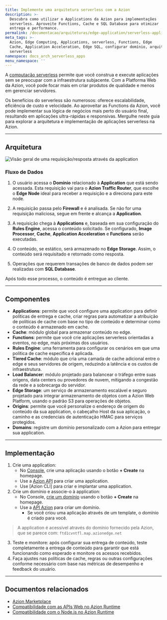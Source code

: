 ```yaml
---
title: Implemente uma arquitetura serverless com a Azion
description: >-
  Descubra como utilizar o Applications da Azion para implementações
  serverless. Aproveite Functions, Cache e SQL Database para otimizar
  entrega e performance.
permalink: /documentacao/arquiteturas/edge-application/serverless-applications/
meta_tags: >-
  Azion, Edge Computing, Applications, serverless, Functions, Edge
  Cache, Application Acceleration, Edge SQL, configurar domínio, arquitetura
  serverless
namespace: docs_arch_serverless_apps
menu_namespace: ''
---
```


A [computação serverless](https://www.azion.com/pt-br/solucoes/aplicacoes-serverless/) permite que você construa e execute aplicações sem se preocupar com a infraestrutura subjacente. Com a Platforma Web da Azion, você pode focar mais em criar produtos de qualidade e menos em gerenciar servidores.

Os benefícios do serverless são numerosos: oferece escalabilidade, eficiência de custo e velocidade. Ao aproveitar as Functions da Azion, você pode implementar sua lógica de negócios mais perto do usuário final, resultando em aplicações ultra-rápidas e responsivas. Mergulhe neste guia para explorar a arquitetura e implementação de aplicações serverless na Azion.

---

## Arquitetura

![Visão geral de uma requisição/resposta através da application](/assets/docs/images/uploads/serverless-apps.png)


### Fluxo de Dados

1. O usuário acessa o **Domínio** relacionado à **Application** que está sendo acessada. Esta requisição vai para o **Azion Traffic Router**, que escolhe o **Edge Node** ideal para receber a requisição e a direciona para este node.

2. A requisição passa pelo **Firewall** e é analisada. Se não for uma requisição maliciosa, segue em frente e alcança a **Application**.

3. A requisição chega à **Applications** e, baseada em sua configuração do **Rules Engine**, acessa o conteúdo solicitado. Se configurado, **Image Processor**, **Cache**, **Application Acceleration** e **Functions** serão executadas.

4. O conteúdo, se estático, será armazenado no **Edge Storage**. Assim, o conteúdo será requisitado e retornado como resposta.

5. Operações que requerem transações de banco de dados podem ser realizadas com **SQL Database**.

Após todo esse processo, o conteúdo é entregue ao cliente.

---

## Componentes

- **Applications**: permite que você configure uma application para definir políticas de entrega e cache, criar regras para automatizar a atribuição de políticas de cache com base no tipo de conteúdo e determinar como o conteúdo é armazenado em cache.
- **Cache**: módulo global para armazenar conteúdo no edge.
- **Functions**: permite que você crie aplicações serverless orientadas a eventos, no edge, mais próximas dos usuários.
- **Rules Engine**: uma ferramenta para configurar os cenários em que uma política de cache específica é aplicada.
- **Tiered Cache**: módulo que cria uma camada de cache adicional entre o edge e seus servidores de origem, reduzindo a latência e os custos de infraestrutura.
- **Load Balancer**: módulo projetado para balancear o tráfego entre suas origens, data centers ou provedores de nuvem, mitigando a congestão da rede e a sobrecarga do servidor.
- **Edge Storage**: um serviço de armazenamento escalável e seguro projetado para integrar armazenamento de objetos com a Azion Web Platform, usando o padrão S3 para operações de objetos.
- **Origins**: permite que você personalize o endereço de origem do conteúdo da sua application, o cabeçalho Host da sua aplicação, o caminho e as credenciais de autenticação HMAC para serviços protegidos.
- **Domains**: registre um domínio personalizado com a Azion para entregar sua application.

---

## Implementação

1. Crie uma application:
    - No [Console](https://console.azion.com), crie uma aplicação usando o botão **+ Create** na homepage.
    - Use a [Azion API](https://api.azion.com/#9c1cc0df-16a2-488e-8cfe-3f1238f47aeb) para criar uma application.
    - Use [Azion CLI] para criar e implantar uma application.
2. Crie um domínio e associe-o à application: 
    - No Console, [crie um domínio](/pt-br/documentacao/produtos/guias/configurar-dominio/) usando o botão **+ Create** na homepage.
    - Use a [API Azion](https://api.azion.com/#a258eabc-b419-47e6-be68-45c2ce0150dd) para criar um domínio.
       - Se você criou uma aplicação através de um template, o domínio é criado para você.
> A application é acessível através do domínio fornecido pela Azion, que se parece com: `ftd1cvntfl.map.azionedge.net` 
3. Teste e monitore: após configurar sua entrega de conteúdo, teste completamente a entrega de conteúdo para garantir que está funcionando como esperado e monitore os acessos recebidos.
4. Faça ajustes nas políticas de cache, regras ou outras configurações conforme necessário com base nas métricas de desempenho e feedback do usuário.

---

## Documentos relacionados

- [Azion Marketplace](/pt-br/documentacao/produtos/marketplace/)
- [Compatibilidade com as APIs Web no Azion Runtime](/pt-br/documentacao/produtos/devtools/azion-edge-runtime/compatibilidade-frameworks/)
- [Compatibilidade com o Node.js no Azion Runtime](/pt-br/documentacao/produtos/devtools/azion-edge-runtime/compatibilidade/node/)

